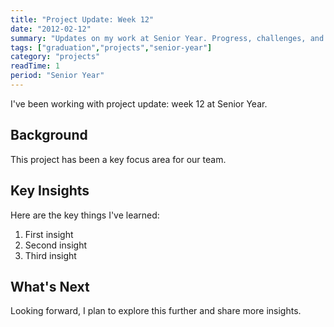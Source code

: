 ```yaml
---
title: "Project Update: Week 12"
date: "2012-02-12"
summary: "Updates on my work at Senior Year. Progress, challenges, and lessons learned."
tags: ["graduation","projects","senior-year"]
category: "projects"
readTime: 1
period: "Senior Year"
---
```


I've been working with project update: week 12 at Senior Year.

## Background

This project has been a key focus area for our team.

## Key Insights

Here are the key things I've learned:

1. First insight
2. Second insight
3. Third insight

## What's Next

Looking forward, I plan to explore this further and share more insights.

